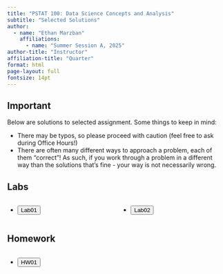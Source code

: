 ```yaml
---
title: "PSTAT 100: Data Science Concepts and Analysis"
subtitle: "Selected Solutions"
author:
  - name: "Ethan Marzban"
    affiliations:
      - name: "Summer Session A, 2025"
author-title: "Instructor"
affiliation-title: "Quarter"
format: html
page-layout: full
fontsize: 14pt
---
```



::: {.callout-important}
## **Important** 

Below are solutions to selected assignment. Some things to keep in mind:

-   There may be typos, so please proceed with caution (feel free to ask during Office Hours!)
-   There are often many different ways to approach a problem, each of them “correct”! As such, if you work through a problem in a different way than the solutions that’s fine - your way is not necessarily wrong.

:::


## Labs

:::: {.columns}

::: {.column width="33.3333%"}
-   <a href="../Files/Solns/lab01_solns.pdf" target="_blank"><button type="button" class="btn btn-primary">Lab01</button></a>
:::

::: {.column width="33.3333%"}
-   <a href="../Files/Solns/lab02_solns.pdf" target="_blank"><button type="button" class="btn btn-primary">Lab02</button></a>
:::

::::



## Homework

:::: {.columns}

::: {.column width="33.3333%"}
-   <a href="../Files/Solns/HW01_Solns.pdf" target="_blank"><button type="button" class="btn btn-primary">HW01</button></a>
:::


::::